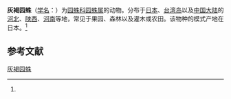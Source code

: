 {{Speciesbox
| name = 灰褐园蛛
| status = 
| status_system = 
| image = 
| genus = Araneus
| species = fuscocoloratus
| authority = (Boes. et Str., 1906)<ref name='id13502'>{{cite web| url =http://www.bioinfo.cn/db05/BjdwSpecies.php?action=view&id=13502| title =灰褐园蛛| work =《中国动物物种编目数据库》| publisher =中国科学院微生物研究所| author =中国科学院动物研究所| accessdate =2009-04-28| deadurl =yes| archiveurl =https://web.archive.org/web/20160305014312/http://www.bioinfo.cn/db05/BjdwSpecies.php?action=view&id=13502| archivedate =2016-03-05}}</ref>
}}

'''灰褐园蛛'''（[[学名|学名]]：{{lang|la|''Araneus fuscocoloratus''}}）为[[园蛛科|园蛛科]][[园蛛属|园蛛属]]的动物。分布于[[日本|日本]]、[[台湾岛|台湾岛]]以及[[中国大陆|中国大陆]]的[[河北|河北]]、[[陕西|陕西]]、[[河南|河南]]等地，常见于果园、森林以及灌木或农田。该物种的模式产地在日本。<ref name='id13502'/>

== 参考文献 ==
{{reflist}}

{{Wikispecies|Araneus fuscocoloratus}}

[[Category:园蛛属|灰褐园蛛]]


{{蜘蛛小作品}}